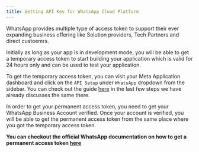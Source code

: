 ```yaml
---
title: Getting API Key for WhatsApp Cloud Platform
---
```


WhatsApp provides multiple type of access token to support their ever expanding business offering like Solution providers, Tech Partners and direct custoemrs. 

Initially as long as your app is in development mode, you will be able to get a temporary access token to start building your application which is valid for 24 hours only and can be used to test your application.

<Tip>To get the temporary access token, you can visit your Meta Application dashboard and click on the `API Setup` under `WhatsApp` dropdown from the sidebar. You can check out the guide [here](/guide/whatsapp-api-setup/creating-business-app#get-your-temporary-api-key-test-phone-number-text-phone-number-id-and-whatsapp-business-account-id) in the last few steps we have already discusses the same there. </Tip>

In order to get your permanent access token, you need to get your WhatsApp Business Account verified. Once your account is verified, you will be able to get the permanent access token from the same place where you got the temporary access token.

**You can checkout the official WhatsApp documentation on how to get a permanent access token [here](https://developers.facebook.com/docs/whatsapp/business-management-api/get-started#1--acquire-an-access-token-using-a-system-user-or-facebook-login)**
